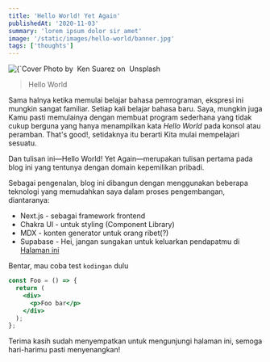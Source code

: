 ```yaml
---
title: 'Hello World! Yet Again'
publishedAt: '2020-11-03'
summary: 'lorem ipsum dolor sir amet'
image: '/static/images/hello-world/banner.jpg'
tags: ['thoughts']
---
```


<Wrapper>
  <Image
    alt={`Cover Image - Hello World`}
    src={`/static/images/hello-world/banner.jpg`}
    width={1920 / 2}
    height={1280 / 2}
    priority
  />
  <Caption>
    Photo by&nbsp;
    <Link href="https://unsplash.com/@kensuarez">Ken Suarez</Link> on&nbsp;
    <Link href="https://unsplash.com/photos/4IxPVkFGJGI">Unsplash</Link>
  </Caption>
</Wrapper>

> Hello World

Sama halnya ketika memulai belajar bahasa pemrograman, ekspresi ini mungkin sangat familiar. Setiap kali belajar bahasa baru. Saya, mungkin juga Kamu pasti memulainya dengan membuat program sederhana yang tidak cukup berguna yang hanya menampilkan kata _Hello World_ pada konsol atau peramban. That's good!, setidaknya itu berarti Kita mulai mempelajari sesuatu.

Dan tulisan ini—Hello World! Yet Again—merupakan tulisan pertama pada blog ini yang tentunya dengan domain kepemilikan pribadi.

Sebagai pengenalan, blog ini dibangun dengan menggunakan beberapa teknologi yang memudahkan saya dalam proses pengembangan, diantaranya:

- Next.js - sebagai framework frontend
- Chakra UI - untuk styling (Component Library)
- MDX - konten generator untuk orang ribet(?)
- Supabase - Hei, jangan sungakan untuk keluarkan pendapatmu di [Halaman ini](/advices)

Bentar, mau coba test `kodingan` dulu

```jsx:pages/foo.jsx
const Foo = () => {
  return (
    <div>
      <p>Foo bar</p>
    </div>
  );
};
```

Terima kasih sudah menyempatkan untuk mengunjungi halaman ini, semoga hari-harimu pasti menyenangkan!
